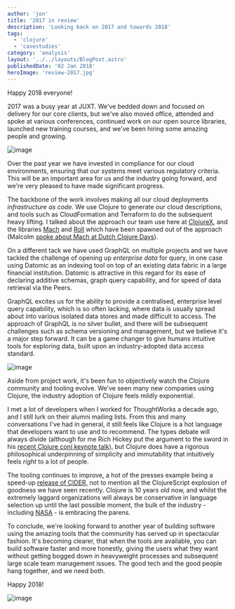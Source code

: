 ```yaml
---
author: 'jon'
title: '2017 in review'
description: 'Looking back on 2017 and towards 2018'
tags:
  - 'clojure'
  - 'casestudies'
category: 'analysis'
layout: '../../layouts/BlogPost.astro'
publishedDate: '02 Jan 2018'
heroImage: 'review-2017.jpg'
---
```



Happy 2018 everyone!

2017 was a busy year at JUXT. We've bedded down and focused on delivery
for our core clients, but we've also moved office, attended and spoke at
various conferences, continued work on our open source libraries,
launched new training courses, and we've been hiring some amazing people
and growing.

<Image alt='image' src={training} />

Over the past year we have invested in compliance for our cloud
environments, ensuring that our systems meet various regulatory
criteria. This will be an important area for us and the industry going
forward, and we're very pleased to have made significant progress.

The backbone of the work involves making all our cloud deployments
_infrastructure as code_. We use Clojure to generate our cloud
descriptions, and tools such as CloudFormation and Terraform to do the
subsequent heavy lifting. I talked about the approach our team use here
at
[ClojureX](https://skillsmatter.com/conferences/8783-clojure-exchange-2017#program),
and the libraries [Mach](https://github.com/juxt/mach) and
[Roll](https://github.com/juxt/roll) which have been spawned out of the
approach (Malcolm [spoke about Mach at Dutch Clojure
Days](https://www.youtube.com/watch?v=RRoJaOs-K6U)).

On a different tack we have used GraphQL on multiple projects and we
have tackled the challenge of opening up _enterprise data_ for query, in
one case using Datomic as an indexing tool on top of an existing data
fabric in a large financial institution. Datomic is attractive in this
regard for its ease of declaring additive schemas, graph query
capability, and for speed of data retrieval via the Peers.

GraphQL excites us for the ability to provide a centralised, enterprise
level query capability, which is so often lacking, where data is usually
spread about into various isolated data stores and made difficult to
access. The approach of GraphQL is no silver bullet, and there will be
subsequent challenges such as schema versioning and management, but we
believe it's a major step forward. It can be a game changer to give
humans intuitive tools for exploring data, built upon an
industry-adopted data access standard.

<Image alt='image' src={confs} />

Aside from project work, it's been fun to objectively watch the Clojure
community and tooling evolve. We've seen many new companies using
Clojure, the industry adoption of Clojure feels mildly exponential.

I met a lot of developers when I worked for ThoughtWorks a decade ago,
and I still lurk on their alumni mailing lists. From this and many
conversations I've had in general, it still feels like Clojure is a hot
language that developers want to use and to recommend. The types debate
will always divide (although for me Rich Hickey put the argument to the
sword in his [recent Clojure conj keynote
talk](https://www.youtube.com/watch?v=2V1FtfBDsLU)), but Clojure does
have a rigorous philosophical underpinning of simplicity and
immutability that intuitively feels _right_ to a lot of people.

The tooling continues to improve, a hot of the presses example being a
speed-up [release of CIDER](https://github.com/clojure-emacs/cider/releases/tag/v0.16.0), not
to mention all the ClojureScript explosion of goodness we have seen
recently. Clojure is 10 years old now, and whilst the extremely laggard
organizations will always be conservative in language selection up until
the last possible moment, the bulk of the industry - including
[NASA](https://github.com/nasa/Common-Metadata-Repository) - is
embracing the parens.

To conclude, we're looking forward to another year of building software
using the amazing tools that the community has served up in spectacular
fashion. It's becoming clearer, that when the tools are available, you
can build software faster and more honestly, giving the users what they
want without getting bogged down in heavyweight processes and subsequent
large scale team management issues. The good tech and the good people
hang together, and we need both.

Happy 2018!

<Image alt='image' src={beers} />
